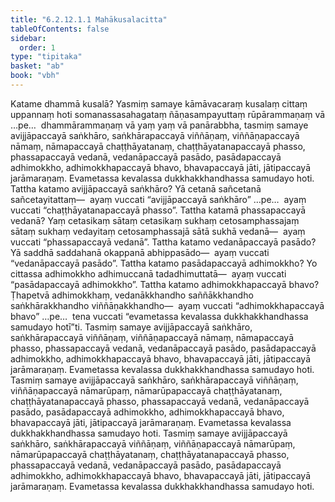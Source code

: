 ```yaml
---
title: "6.2.12.1.1 Mahākusalacitta"
tableOfContents: false
sidebar:
  order: 1
type: "tipitaka"
basket: "ab"
book: "vbh"
---
```



<DynamicBreadcrumb />

<Division number="334" book="vbh">

<Paragraph number="1293" book="vbh">
Katame dhammā kusalā? Yasmiṃ samaye kāmāvacaraṃ kusalaṃ cittaṃ uppannaṃ hoti somanassasahagataṃ ñāṇasampayuttaṃ rūpārammaṇaṃ vā …pe…  dhammārammaṇaṃ vā yaṃ yaṃ vā panārabbha, tasmiṃ samaye avijjāpaccayā saṅkhāro, saṅkhārapaccayā viññāṇaṃ, viññāṇapaccayā nāmaṃ, nāmapaccayā chaṭṭhāyatanaṃ, chaṭṭhāyatanapaccayā phasso, phassapaccayā vedanā, vedanāpaccayā pasādo, pasādapaccayā adhimokkho, adhimokkhapaccayā bhavo, bhavapaccayā jāti, jātipaccayā jarāmaraṇaṃ. Evametassa kevalassa dukkhakkhandhassa samudayo hoti.
</Paragraph>

</Division>
<Division number="335" book="vbh">

<Paragraph number="1294" book="vbh">
Tattha katamo avijjāpaccayā saṅkhāro? Yā cetanā sañcetanā sañcetayitattaṃ—  ayaṃ vuccati “avijjāpaccayā saṅkhāro” …pe…  ayaṃ vuccati “chaṭṭhāyatanapaccayā phasso”.
</Paragraph>

<Paragraph number="1295" book="vbh">
Tattha katamā phassapaccayā vedanā? Yaṃ cetasikaṃ sātaṃ cetasikaṃ sukhaṃ cetosamphassajaṃ sātaṃ sukhaṃ vedayitaṃ cetosamphassajā sātā sukhā vedanā—  ayaṃ vuccati “phassapaccayā vedanā”.
</Paragraph>

<Paragraph number="1296" book="vbh">
Tattha katamo vedanāpaccayā pasādo? Yā saddhā saddahanā okappanā abhippasādo—  ayaṃ vuccati “vedanāpaccayā pasādo”.
</Paragraph>

<Paragraph number="1297" book="vbh">
Tattha katamo pasādapaccayā adhimokkho? Yo cittassa adhimokkho adhimuccanā tadadhimuttatā—  ayaṃ vuccati “pasādapaccayā adhimokkho”.
</Paragraph>

<Paragraph number="1298" book="vbh">
Tattha katamo adhimokkhapaccayā bhavo? Ṭhapetvā adhimokkhaṃ, vedanākkhandho saññākkhandho saṅkhārakkhandho viññāṇakkhandho—  ayaṃ vuccati “adhimokkhapaccayā bhavo” …pe…  tena vuccati “evametassa kevalassa dukkhakkhandhassa samudayo hotī”ti.
</Paragraph>

</Division>
<Division number="336" book="vbh">

<Paragraph number="1299" book="vbh">
Tasmiṃ samaye avijjāpaccayā saṅkhāro, saṅkhārapaccayā viññāṇaṃ, viññāṇapaccayā nāmaṃ, nāmapaccayā phasso, phassapaccayā vedanā, vedanāpaccayā pasādo, pasādapaccayā adhimokkho, adhimokkhapaccayā bhavo, bhavapaccayā jāti, jātipaccayā jarāmaraṇaṃ. Evametassa kevalassa dukkhakkhandhassa samudayo hoti.
</Paragraph>

</Division>
<Division number="337" book="vbh">

<Paragraph number="1300" book="vbh">
Tasmiṃ samaye avijjāpaccayā saṅkhāro, saṅkhārapaccayā viññāṇaṃ, viññāṇapaccayā nāmarūpaṃ, nāmarūpapaccayā chaṭṭhāyatanaṃ, chaṭṭhāyatanapaccayā phasso, phassapaccayā vedanā, vedanāpaccayā pasādo, pasādapaccayā adhimokkho, adhimokkhapaccayā bhavo, bhavapaccayā jāti, jātipaccayā jarāmaraṇaṃ. Evametassa kevalassa dukkhakkhandhassa samudayo hoti.
</Paragraph>

</Division>
<Division number="338" book="vbh">

<Paragraph number="1301" book="vbh">
Tasmiṃ samaye avijjāpaccayā saṅkhāro, saṅkhārapaccayā viññāṇaṃ, viññāṇapaccayā nāmarūpaṃ, nāmarūpapaccayā chaṭṭhāyatanaṃ, chaṭṭhāyatanapaccayā phasso, phassapaccayā vedanā, vedanāpaccayā pasādo, pasādapaccayā adhimokkho, adhimokkhapaccayā bhavo, bhavapaccayā jāti, jātipaccayā jarāmaraṇaṃ. Evametassa kevalassa dukkhakkhandhassa samudayo hoti.
</Paragraph>
</Division>
